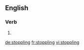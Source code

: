 
==English==

===Verb===
{{head|en}}

# {{present participle of|stopple|lang=en}}

[[de:stoppling]]
[[fr:stoppling]]
[[vi:stoppling]]